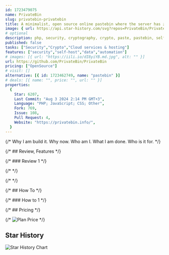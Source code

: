```yaml
---
id: 1723479075
name: PrivateBin
slug: privatebin-privatebin
title: A minimalist, open source online pastebin where the server has zero knowledge of pasted data. Data is encrypted/decrypted in the browser using 256 bits AES.
image: { url: https://api.star-history.com/svg?repos=PrivateBin/PrivateBin }
# optional
description: php, security, cryptography, crypto, paste, pastebin, self-hosted, one-time, encrypted, self-hosting, self-destroy,  ,
published: false
tasks: ["Security","Crypto","Cloud services & hosting"]
features: ["security","self-host","data","automation"]
# images: [{ url: "https://iili.io/dI8yiYB.md.jpg", alt: "" }]
url: https://github.com/PrivateBin/PrivateBin
pricing: ["OpenSource"]
# visit: []
alternative: [{ id: 1723462749, name: "pastebin" }]
# deals: [{ name: "", price: "", url: "" }]
properties:
  {
    Star: 6207,
    Last Commit: "Aug 3 2024 2:14 PM GMT+3",
    Language: "PHP; JavaScript; CSS; Other",
    Fork: 769,
    Issue: 108,
    Pull Request: 4,
    Website: "https://privatebin.info/",
  }
---
```


{/* Why I am build it. Why now. Who am I. What I am done. Who is it for. */}

{/* ## Review, Features */}

{/* ### Review 1 */}

{/* <DetailYoutube videoId="" startTime={0} /> */}

{/* <Twitters ids=[] /> */}

{/* ## How To */}

{/* ### How to 1 */}

{/* ## Pricing */}

{/* <Img src="" alt="Plan Price" /> */}

## Star History

![Star History Chart](https://api.star-history.com/svg?repos=PrivateBin/PrivateBin)
